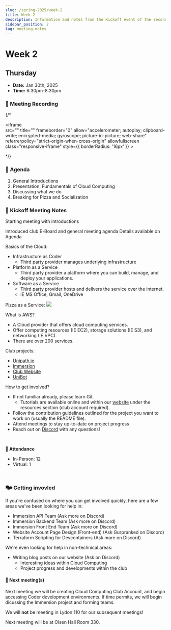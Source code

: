 ```yaml
---
slug: /spring-2025/week-2
title: Week 2
description: Information and notes from the Kickoff event of the second week of the Spring 2025 semester for the UMass Lowell Cloud Computing Club. 
sidebar_position: 2
tag: meeting-notes
---
```



# Week 2

## Thursday

- **Date:** Jan 30th, 2025
- **Time:** 6:30pm-8:30pm

### 🎥 Meeting Recording
{/* <div class="iframe-container">
    <iframe  
        src="" 
        title="" 
        frameborder="0" 
        allow="accelerometer; autoplay; clipboard-write; encrypted-media; gyroscope; picture-in-picture; web-share" 
        referrerpolicy="strict-origin-when-cross-origin" 
        allowfullscreen
        class="responsive-iframe"
        style={{
            borderRadius: '16px'
        }}
    >
    </iframe>
</div> */}


### 🚩 Agenda
1. General Introductions
2. Presentation: Fundamentals of Cloud Computing
3. Discussing what we do
4. Breaking for Pizza and Socialization

### 📓 Kickoff Meeting Notes

Starting meeting with introductions

Introduced club E-Board and general meeting agenda
Details available on <Link to='/docs/current-schedule'>Agenda</Link>

Basics of the Cloud:
- Infrastructure as Coder
    - Third party provider manages underlying infrastructure
- Platform as a Service
    - Third party provider a platform where you can build, manage, and deploy your applications.
- Software as a Service
    - Third party provider hosts and delivers the service over the internet.
    - IE MS Office, Gmail, OneDrive


Pizza as a Service:
<img src="https://steigerlegal.ch/wp-content/uploads/2021/12/new-pizza-as-a-service_001.jpeg"/>

What is AWS?
- A Cloud provider that offers cloud computing services. 
- Offer computing resources (IE EC2), storage solutions (IE S3), and networking (IE VPC).
- There are over 200 services.

Club projects:
- [Unipath.io](https://github.com/UMLCloudComputing/UniPath.io)
- [Immersion](https://github.com/UMLCloudComputing/immersion)
- [Club Website](https://github.com/UMLCloudComputing/UMLCloudComputing.github.io)
- [UniBot](https://github.com/UMLCloudComputing/UniBot)

How to get involved?
- If not familiar already, please learn Git. 
    - Tutorials are available online and within our [website](/docs/category/git-version-control) under the resources section (club account required).
- Follow the contribution guidelines outlined for the project you want to work on (usually the README file).
- Attend meetings to stay up-to-date on project progress
- Reach out on [Discord](https://discord.gg/WC2NdqYtDt) with any questions!

<br/>

**📄 Attendance**
- In-Person: 12
- Virtual: 1
<br/>

### 🗫 Getting invovled

If you're confused on where you can get involved quickly, here are a few areas we've been looking for help in:
- Immersion API Team (Ask more on Discord)
- Immersion Backend Team (Ask more on Discord)
- Immersion Front End Team (Ask more on Discord)
- Website Account Page Design (Front-end) (Ask Gurpranked on Discord)
- Terraform Scripting for Devcontainers (Ask more on Discord)

We're even looking for help in non-technical areas:
- Writing blog posts on our website (Ask on Discord)
    - Interesting ideas within Cloud Computing
    - Project progress and developments within the club

#### 🚀 Next meeting(s)

Next meeting we will be creating Cloud Computing Club Account, and begin accessing Coder development environments. If time permits, we will begin dicussing the Immersion project and forming teams.

We will **not** be meeting in Lydon 110 for our subsequent meetings!

Next meeting will be at Olsen Hall Room 330.